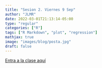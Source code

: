 ```yaml
---
title: "Sesion 2. Viernes 9 Sep"
author: "JLMR"
date: 2022-03-01T21:13:14-05:00
type: "regular"
categories: ["R"]
tags: ["R Markdown", "plot", "regression"]
mathjax: true
image: "images/blog/posta.jpg"
draft: false
---
```



[Entra a la clase aquí](https://stat2022-01.netlify.app/sesion-1/)